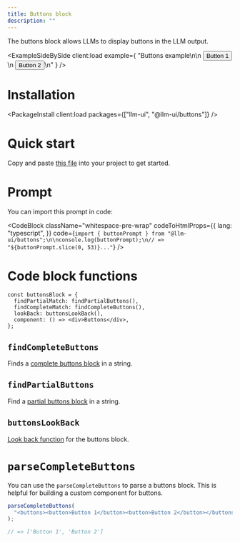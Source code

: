 ```yaml
---
title: Buttons block
description: ""
---
```



The buttons block allows LLMs to display buttons in the LLM output.

<ExampleSideBySide
  client:load
  example={
    "Buttons example\n<buttons>\n  <button>Button 1</button>\n  <button>Button 2</button>\n</buttons>"
  }
/>

# Installation

<PackageInstall client:load packages={["llm-ui", "@llm-ui/buttons"]} />

# Quick start

Copy and paste [this file](https://github.com/llm-ui-kit/llm-ui/blob/main/examples/nextjs/src/app/examples/buttons/page.tsx) into your project to get started.

# Prompt

<CodeBlock className="whitespace-pre-wrap" code={buttonPrompt} />

You can import this prompt in code:

<CodeBlock
  className="whitespace-pre-wrap"
  codeToHtmlProps={{
    lang: "typescript",
  }}
  code={`import { buttonPrompt } from "@llm-ui/buttons";\n\nconsole.log(buttonPrompt);\n// => "${buttonPrompt.slice(0, 53)}..."`}
/>

# Code block functions

```tsx
const buttonsBlock = {
  findPartialMatch: findPartialButtons(),
  findCompleteMatch: findCompleteButtons(),
  lookBack: buttonsLookBack(),
  component: () => <div>Buttons</div>,
};
```

## `findCompleteButtons`

Finds a [complete buttons block](/docs/llm-output-hook#blocks-object) in a string.

## `findPartialButtons`

Find a [partial buttons block](/docs/llm-output-hook#blocks-object) in a string.

## `buttonsLookBack`

[Look back function](/docs/llm-output-hook#blocks-object) for the buttons block.

# `parseCompleteButtons`

You can use the `parseCompleteButtons` to parse a buttons block. This is helpful for building a custom component for buttons.

```ts
parseCompleteButtons(
  "<buttons><button>Button 1</button><button>Button 2</button></buttons>",
);

// => ['Button 1', 'Button 2']
```
